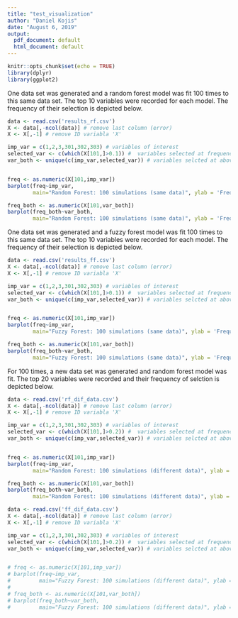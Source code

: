 ```yaml
---
title: "test_visualization"
author: "Daniel Kojis"
date: "August 6, 2019"
output:
  pdf_document: default
  html_document: default
---
```


```r
knitr::opts_chunk$set(echo = TRUE)
library(dplyr)
library(ggplot2)
```

One data set was generated and a random forest model was fit 100 times to this same data set. The top 10 variables were recorded for each model. The frequency of their selection is depicted below. 


```r

data <- read.csv('results_rf.csv')
X <- data[,-ncol(data)] # remove last column (error)
X <- X[,-1] # remove ID variabla 'X'

imp_var = c(1,2,3,301,302,303) # variables of interest
selected_var <- c(which(X[101,]>0.1)) #  variables selected at frequency above 10%
var_both <- unique(c(imp_var,selected_var)) # variables selcted at above 10% and original variables of interest


freq <- as.numeric(X[101,imp_var])
barplot(freq~imp_var,
        main="Random Forest: 100 simulations (same data)", ylab = 'Frequency of Selection', xlab = 'Variable')

freq_both <- as.numeric(X[101,var_both])
barplot(freq_both~var_both,
        main="Random Forest: 100 simulations (same data)", ylab = 'Frequency of Selection', xlab = 'Variable')


```
One data set was generated and a fuzzy forest model was fit 100 times to this same data set. The top 10 variables were recorded for each model. The frequency of their selection is depicted below. 

```r

data <- read.csv('results_ff.csv')
X <- data[,-ncol(data)] # remove last column (error)
X <- X[,-1] # remove ID variabla 'X'

imp_var = c(1,2,3,301,302,303) # variables of interest
selected_var <- c(which(X[101,]>0.1)) #  variables selected at frequency above 10%
var_both <- unique(c(imp_var,selected_var)) # variables selcted at above 10% and original variables of interest


freq <- as.numeric(X[101,imp_var])
barplot(freq~imp_var,
        main="Fuzzy Forest: 100 simulations (same data)", ylab = 'Frequency of Selection', xlab = 'Variable')

freq_both <- as.numeric(X[101,var_both])
barplot(freq_both~var_both,
        main="Fuzzy Forest: 100 simulations (same data)", ylab = 'Frequency of Selection', xlab = 'Variable')


```



For 100 times, a new data set was generated and random forest model was fit. The top 20 variables were recorded and their frequency of selction is depicted below. 

```r

data <- read.csv('rf_dif_data.csv')
X <- data[,-ncol(data)] # remove last column (error)
X <- X[,-1] # remove ID variabla 'X'

imp_var = c(1,2,3,301,302,303) # variables of interest
selected_var <- c(which(X[101,]>0.2)) #  variables selected at frequency above 10%
var_both <- unique(c(imp_var,selected_var)) # variables selcted at above 10% and original variables of interest


freq <- as.numeric(X[101,imp_var])
barplot(freq~imp_var,
        main="Random Forest: 100 simulations (different data)", ylab = 'Frequency of Selection', xlab = 'Variable')

freq_both <- as.numeric(X[101,var_both])
barplot(freq_both~var_both,
        main="Random Forest: 100 simulations (different data)", ylab = 'Frequency of Selection', xlab = 'Variable')


```


```r

data <- read.csv('ff_dif_data.csv')
X <- data[,-ncol(data)] # remove last column (error)
X <- X[,-1] # remove ID variabla 'X'

imp_var = c(1,2,3,301,302,303) # variables of interest
selected_var <- c(which(X[101,]>0.2)) #  variables selected at frequency above 10%
var_both <- unique(c(imp_var,selected_var)) # variables selcted at above 10% and original variables of interest


# freq <- as.numeric(X[101,imp_var])
# barplot(freq~imp_var,
#         main="Fuzzy Forest: 100 simulations (different data)", ylab = 'Frequency of Selection', xlab = 'Variable')
# 
# freq_both <- as.numeric(X[101,var_both])
# barplot(freq_both~var_both,
#         main="Fuzzy Forest: 100 simulations (different data)", ylab = 'Frequency of Selection', xlab = 'Variable')


```



















